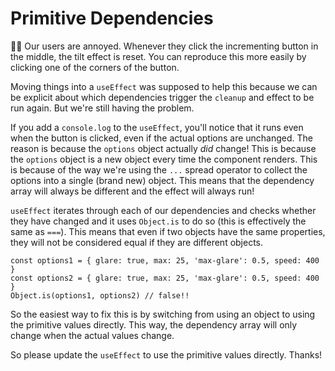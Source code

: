 # Primitive Dependencies

👨‍💼 Our users are annoyed. Whenever they click the incrementing button in the
middle, the tilt effect is reset. You can reproduce this more easily by clicking
one of the corners of the button.

Moving things into a `useEffect` was supposed to help this because we can be
explicit about which dependencies trigger the `cleanup` and effect to be run
again. But we're still having the problem.

If you add a `console.log` to the `useEffect`, you'll notice that it runs even
when the button is clicked, even if the actual options are unchanged. The reason
is because the `options` object actually _did_ change! This is because the
`options` object is a new object every time the component renders. This is
because of the way we're using the `...` spread operator to collect the options
into a single (brand new) object. This means that the dependency array will
always be different and the effect will always run!

`useEffect` iterates through each of our dependencies and checks whether they
have changed and it uses `Object.is` to do so (this is effectively the same
as `===`). This means that even if two objects have the same properties, they
will not be considered equal if they are different objects.

```tsx
const options1 = { glare: true, max: 25, 'max-glare': 0.5, speed: 400 }
const options2 = { glare: true, max: 25, 'max-glare': 0.5, speed: 400 }
Object.is(options1, options2) // false!!
```

So the easiest way to fix this is by switching from using an object to using the
primitive values directly. This way, the dependency array will only change when
the actual values change.

So please update the `useEffect` to use the primitive values directly. Thanks!
